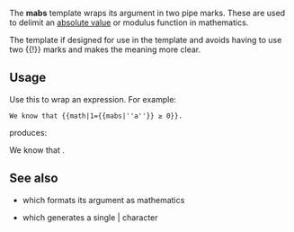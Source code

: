 {{缺乏中文说明}}
{{Documentation subpage}}
<!-- Categories and interwikis go at the bottom of this page. -->

The '''mabs''' template wraps its argument in two pipe marks. These are used to delimit an [[absolute value]] or modulus function in mathematics.

The template if designed for use in the {{tl|math}} template and avoids having to use two <nowiki>{{!}}</nowiki> marks and makes the meaning more clear.

==Usage==
Use this to wrap an expression. For example:

<pre>
We know that {{math|1={{mabs|''a''}} ≥ 0}}.
</pre>

produces:

We know that {{math|1={{mabs|''a''}} ≥ 0}}.

==See also==
* {{tl|math}} which formats its argument as mathematics
* {{tl|!}} which generates a single | character

<includeonly>
<!-- Categories and interwikis go here: -->
[[Category:数学格式模板|{{PAGENAME}}]]
</includeonly>